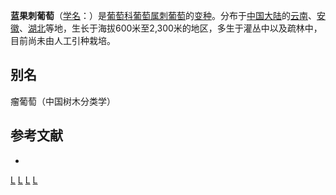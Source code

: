 {{Infraspeciesbox
| image = 
| image_caption = 
| status = 
| status_system = 
| genus = Vitis
| species = davidii
| varietas = cyanocarpa
| authority = (Gagnep.) Gagnep.
| synonyms = 
}}
'''蓝果刺葡萄'''（[[学名|学名]]：{{lang|la|''Vitis davidii'' var. ''cyanocarpa''}}）是[[葡萄科|葡萄科]][[葡萄属|葡萄属]][[刺葡萄|刺葡萄]]的[[变种|变种]]。分布于[[中国大陆|中国大陆]]的[[云南|云南]]、[[安徽|安徽]]、[[湖北|湖北]]等地，生长于海拔600米至2,300米的地区，多生于灌丛中以及疏林中，目前尚未由人工引种栽培。

== 别名 ==
瘤葡萄（中国树木分类学）

== 参考文献 ==
<div class="references-small">
* {{cite web| url =http://www.bioinfo.cn/db05/KmzwSpecies.php?action=view&id=28939| title =蓝果刺葡萄（变种）| work =《中国高等植物数据库全库》| publisher =中国科学院微生物研究所| author =昆明植物研究所| accessdate =2009-02-26| deadurl =yes| archiveurl =https://web.archive.org/web/20160305062646/http://www.bioinfo.cn/db05/KmzwSpecies.php?action=view&id=28939| archivedate =2016-03-05}}
</div>
{{Taxonbar|from=Q18383725}}

[[Category:葡萄属|L]]
[[Category:云南植物|L]]
[[Category:安徽植物|L]]
[[Category:湖北植物|L]]


{{植物小作品}}